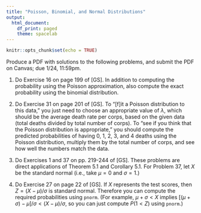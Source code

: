 ```yaml
---
title: "Poisson, Binomial, and Normal Distributions"
output:
  html_document:
    df_print: paged
    theme: spacelab
---
```


```r
knitr::opts_chunk$set(echo = TRUE)
```

Produce a PDF with solutions to the following problems, and submit the PDF on Canvas; due 1/24, 11:59pm. 

1. Do Exercise 16 on page 199 of [GS]. In addition to computing the probability using the Poisson approximation, also compute the exact probability using the binomial distribution.

2. Do Exercise 31 on page 201 of [GS]. To "[f]it a Poisson distribution to this data," you just need to choose an appropriate value of $\lambda$, which should be the average death rate per corps, based on the given data (total deaths divided by total number of corps). To "see if you think that the Poisson distribution is appropriate," you should compute the predicted probabilities of having 0, 1, 2, 3, and 4 deaths using the Poisson distribution, multiply them by the total number of corps, and see how well the numbers match the data.

3. Do Exercises 1 and 37 on pp. 219-244 of [GS]. These problems are direct applications of Theorem 5.1 and Corollary 5.1. For Problem 37, let $X$ be the standard normal (i.e., take $\mu = 0$ and $\sigma = 1$.)

4. Do Exercise 27 on page 22 of [GS]. If $X$ represents the test scores, then $Z = (X - \mu)/\sigma$ is standard normal. Therefore you can compute the required probabilities using `pnorm`. (For example, $\mu + \sigma < X$ implies $[(\mu + \sigma) - \mu]/\sigma < (X - \mu)/\sigma$, so you can just compute $P(1 < Z)$ using `pnorm`.)




